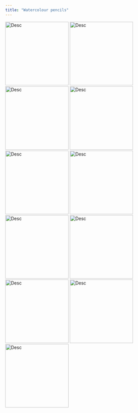 ```yaml
---
title: "Watercolour pencils"
---
```


:::{.lightbox-gallery}
![Desc](/img/drawings/watercolour/IMG_7408.jpg){.lightbox width="200" group="my-gallery_1"}
![Desc](/img/drawings/watercolour/IMG_7416.jpg){.lightbox width="200" group="my-gallery_1"}
![Desc](/img/drawings/watercolour/IMG_7425.jpg){.lightbox width="200" group="my-gallery_1"}
![Desc](/img/drawings/watercolour/IMG_7426.jpg){.lightbox width="200" group="my-gallery_1"}
![Desc](/img/drawings/watercolour/IMG_7427.jpg){.lightbox width="200" group="my-gallery_1"}
![Desc](/img/drawings/watercolour/IMG_7432.jpg){.lightbox width="200" group="my-gallery_1"}
![Desc](/img/drawings/watercolour/IMG_7436.jpg){.lightbox width="200" group="my-gallery_1"}
![Desc](/img/drawings/watercolour/IMG_7437.jpg){.lightbox width="200" group="my-gallery_1"}
![Desc](/img/drawings/watercolour/IMG_7441.jpg){.lightbox width="200" group="my-gallery_1"}
![Desc](/img/drawings/watercolour/IMG_7443.jpg){.lightbox width="200" group="my-gallery_1"}
![Desc](/img/drawings/watercolour/IMG_7867.jpg){.lightbox width="200" group="my-gallery_1"}
:::
